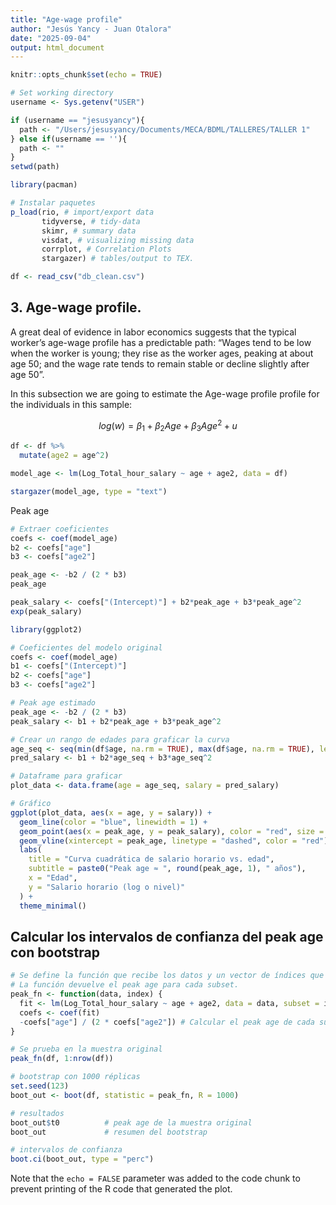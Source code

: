 ```yaml
---
title: "Age-wage profile"
author: "Jesús Yancy - Juan Otalora"
date: "2025-09-04"
output: html_document
---
```


```r
knitr::opts_chunk$set(echo = TRUE)
```

```r
# Set working directory
username <- Sys.getenv("USER")

if (username == "jesusyancy"){
  path <- "/Users/jesusyancy/Documents/MECA/BDML/TALLERES/TALLER 1"
} else if(username == ''){
  path <- ""
}
setwd(path)
```

```r
library(pacman)
```

```r
# Instalar paquetes
p_load(rio, # import/export data
       tidyverse, # tidy-data
       skimr, # summary data
       visdat, # visualizing missing data
       corrplot, # Correlation Plots 
       stargazer) # tables/output to TEX.
```

```r
df <- read_csv("db_clean.csv")
```

## 3. Age-wage profile. 

A great deal of evidence in labor economics suggests that the typical worker’s age-wage profile has a predictable path: “Wages tend to be low when the worker is young; they rise as the worker ages, peaking at about age 50; and the wage rate tends to remain stable or decline slightly after age 50”.

In this subsection we are going to estimate the Age-wage profile profile for the individuals in this sample:

$$ log(w) = β_1 + β_2Age+ β_3Age^2 + u $$

```r
df <- df %>%
  mutate(age2 = age^2)
```

```r
model_age <- lm(Log_Total_hour_salary ~ age + age2, data = df)

stargazer(model_age, type = "text")
```

Peak age

```r
# Extraer coeficientes
coefs <- coef(model_age)
b2 <- coefs["age"]
b3 <- coefs["age2"]

peak_age <- -b2 / (2 * b3)
peak_age

peak_salary <- coefs["(Intercept)"] + b2*peak_age + b3*peak_age^2
exp(peak_salary)

```


```r
library(ggplot2)

# Coeficientes del modelo original
coefs <- coef(model_age)
b1 <- coefs["(Intercept)"]
b2 <- coefs["age"]
b3 <- coefs["age2"]

# Peak age estimado
peak_age <- -b2 / (2 * b3)
peak_salary <- b1 + b2*peak_age + b3*peak_age^2

# Crear un rango de edades para graficar la curva
age_seq <- seq(min(df$age, na.rm = TRUE), max(df$age, na.rm = TRUE), length.out = 200)
pred_salary <- b1 + b2*age_seq + b3*age_seq^2

# Dataframe para graficar
plot_data <- data.frame(age = age_seq, salary = pred_salary)

# Gráfico
ggplot(plot_data, aes(x = age, y = salary)) +
  geom_line(color = "blue", linewidth = 1) +
  geom_point(aes(x = peak_age, y = peak_salary), color = "red", size = 3) +
  geom_vline(xintercept = peak_age, linetype = "dashed", color = "red") +
  labs(
    title = "Curva cuadrática de salario horario vs. edad",
    subtitle = paste0("Peak age ≈ ", round(peak_age, 1), " años"),
    x = "Edad",
    y = "Salario horario (log o nivel)"
  ) +
  theme_minimal()

```

## Calcular los intervalos de confianza del peak age con bootstrap

```r
# Se define la función que recibe los datos y un vector de índices que boot genera en cada subset de la muestra con reemplazo.
# La función devuelve el peak age para cada subset.
peak_fn <- function(data, index) {
  fit <- lm(Log_Total_hour_salary ~ age + age2, data = data, subset = index) # Estima el modelo con cada subset
  coefs <- coef(fit)
  -coefs["age"] / (2 * coefs["age2"]) # Calcular el peak age de cada subset
}

# Se prueba en la muestra original
peak_fn(df, 1:nrow(df))

# bootstrap con 1000 réplicas
set.seed(123)
boot_out <- boot(df, statistic = peak_fn, R = 1000)

# resultados
boot_out$t0          # peak age de la muestra original
boot_out             # resumen del bootstrap

# intervalos de confianza
boot.ci(boot_out, type = "perc")
```














Note that the `echo = FALSE` parameter was added to the code chunk to prevent printing of the R code that generated the plot.

